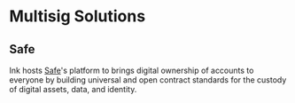 # Multisig Solutions 

## Safe
Ink hosts [Safe](https://docs.safe.global/home/what-is-safe)'s platform to brings digital ownership of accounts to everyone by building universal and open contract standards for the custody of digital assets, data, and identity.